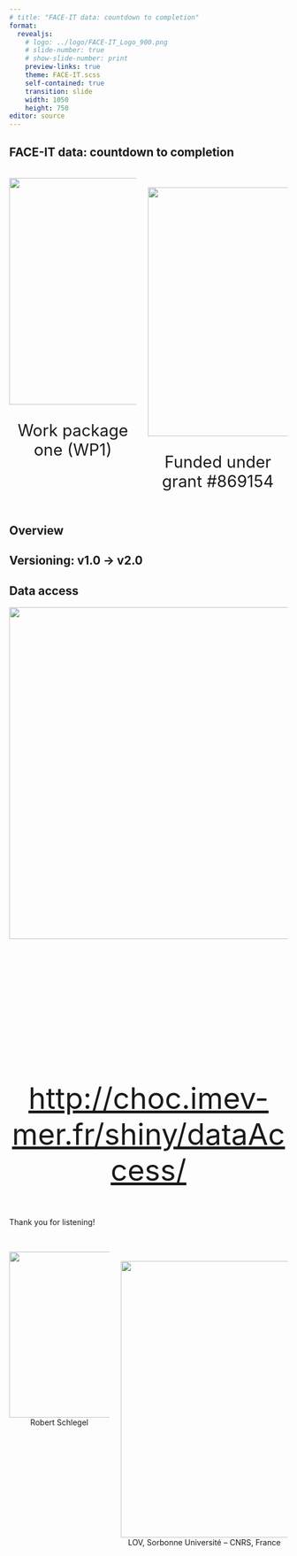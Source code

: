 ```yaml
---
# title: "FACE-IT data: countdown to completion"
format: 
  revealjs:
    # logo: ../logo/FACE-IT_Logo_900.png
    # slide-number: true
    # show-slide-number: print
    preview-links: true
    theme: FACE-IT.scss
    self-contained: true
    transition: slide
    width: 1050
    height: 750
editor: source
---
```


## FACE-IT data: countdown to completion

<!-- During this third and final seminar from WP1, we will journey once again into the world of data management. A versioning system for the amalgamation of the large inter-fjord dataset from v1.0 to v2.0 was implemented and these incremental improvements will be presented. The v2.0 dataset itself will be submitted to PANGAEA for publication the week after this seminar, making the timing is excellent for any final comments or suggestions from the wider FACE-IT colloquium on what they would like to see added or any other things they think may make the dataset more user friendly. This discussion on the state of the data will be followed by a live demo of how to access, filter, and download these data from the dataAccess app. The dual purpose of this demo is to solicit comments on what changes or improvements would benefit the app considering that it will persist after the close of FACE-IT as one of its public outreach functions. -->

<!-- ## -->

<!-- <p style="font-size: 38pt"> -->
<!-- <b>The changing fjords of the European Arctic:</b> -->
<!-- </br> -->
<!-- <b>what do the data say?</b> -->
<!-- </p> -->

::: columns
::: {.column style="text-align: center"}
</br>
![](../logo/Logo_FACE-IT_PNG_1500.png){width="410"}
<p style="font-size:22pt">Work package one (WP1)</p>
:::

::: {.column style="text-align: center"}
</br></br>
![](../logo/h2020.png){width="450"} 
<p style="font-size:22pt">Funded under grant #869154</p>
:::
:::

## Overview
<!-- Coloured table of categories, drivers, count of datasets (i.e. citations), and count of daily data points -->

## Versioning: v1.0 -> v2.0
<!-- List of each version and what was changed -->

## Data access

![](QR_dataAccess.png){.absolute top="70" left="200" width="600"}

</br></br></br></br></br></br></br></br></br></br></br>

<center>
<p style="font-size:40pt">[http://choc.imev-mer.fr/shiny/dataAccess/](http://choc.imev-mer.fr/shiny/dataAccess/)</p>
</center>

## {background-color="#008980"}

Thank you for listening!

::: columns
::: {.column style="text-align: center"}
</br>
![](../logo/profile.jpeg){width="300"}
<br>
Robert Schlegel
:::

::: {.column style="text-align: center"}
</br></br>
![](../logo/Logo_Sorbonne University.png){width="500"} 
<br>
LOV, Sorbonne Université – CNRS, France
:::
:::

